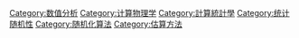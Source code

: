 {{Commons category|Monte Carlo method}}
{{Cat main}}

[[Category:数值分析|Category:数值分析]]
[[Category:计算物理学|Category:计算物理学]]
[[Category:計算統計學|Category:計算統計學]]
[[Category:统计随机性|Category:统计随机性]]
[[Category:随机化算法|Category:随机化算法]]
[[Category:估算方法|Category:估算方法]]